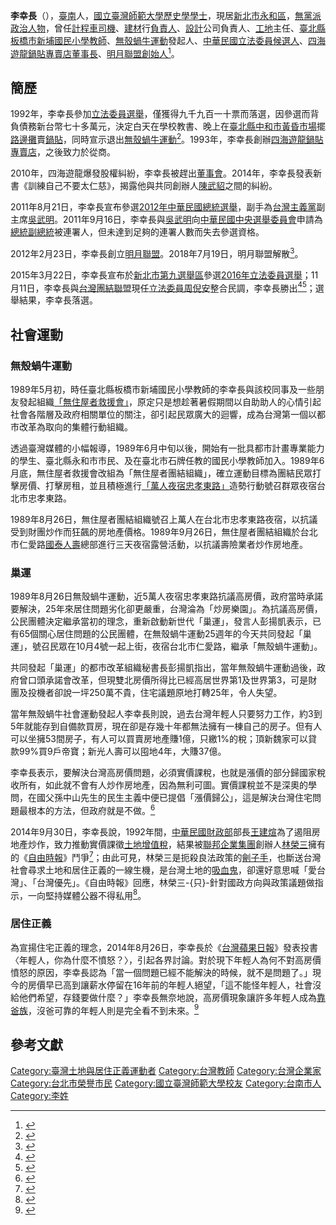 {{copyedit|time=2017-03-25T14:11:29+00:00}}
'''李幸長'''（{{bd|1952年|10月23日|}}），[[臺南|臺南]]人，[[國立臺灣師範大學|國立臺灣師範大學]][[歷史學|歷史學]][[學士|學士]]，現居[[新北市|新北市]][[永和區|永和區]]，[[無黨派|無黨派]][[政治人物|政治人物]]，曾任[[計程車司機|計程車司機]]、[[建材|建材]]行[[負責人|負責人]]、[[設計|設計]]公司負責人、[[工地|工地]]主任、[[新北市板橋區新埔國民小學|臺北縣板橋市新埔國民小學]][[教師|教師]]、[[無殼蝸牛運動|無殼蝸牛運動]]發起人、[[中華民國立法委員|中華民國立法委員]][[候選人|候選人]]、[[四海遊龍鍋貼專賣店|四海遊龍鍋貼專賣店]][[董事長|董事長]]、[[明月聯盟|明月聯盟]][[創始人|創始人]]<ref> {{Cite book | author = 李幸長 | title = 訓練自己不要太仁慈 | location = 中華民國臺北 | publisher = 零極限 | date = 2015-03-07  | ISBN = 9789869122283 | language = zh-hant }} </ref>。

== 簡歷  ==
1992年，李幸長參加[[1992年中華民國立法委員選舉|立法委員選舉]]，僅獲得九千九百一十票而落選，因參選而背負債務新台幣七十多萬元，決定白天在學校教書、晚上在[[臺北縣|臺北縣]][[中和區|中和市]][[黃昏市場|黃昏市場]]擺[[路邊攤|路邊攤]]賣[[鍋貼|鍋貼]]，同時宣示退出[[無殼蝸牛運動|無殼蝸牛運動]]<ref>{{Cite web|url=http://bbs.nsysu.edu.tw/txtVersion/treasure/tmm/M.855789194.D/M.872869045.A/M.930843686.A.html|author=陳雅雯|language=zh-tw|title=十年蝸牛路的成績單——專訪無住屋者團結組織理事長李幸長|publisher=《[[破週報|破週報]]》復刊第65期|date=1999-06-25|accessdate=2014-10-13|archive-date=2016-03-05|archive-url=https://web.archive.org/web/20160305130556/http://bbs.nsysu.edu.tw/txtVersion/treasure/tmm/M.855789194.D/M.872869045.A/M.930843686.A.html|dead-url=yes}}</ref>。1993年，李幸長創辦[[四海遊龍鍋貼專賣店|四海遊龍鍋貼專賣店]]，之後致力於從商。

2010年，四海遊龍爆發股權糾紛，李幸長被趕出[[董事會|董事會]]。2014年，李幸長發表新書《訓練自己不要太仁慈》，揭露他與共同創辦人[[陳武貂|陳武貂]]之間的糾紛。

2011年8月21日，李幸長宣布參選[[2012年中華民國總統選舉|2012年中華民國總統選舉]]，副手為[[台灣主義黨|台灣主義黨]]副主席[[吳武明|吳武明]]。2011年9月16日，李幸長與[[吳武明|吳武明]]向[[中華民國中央選舉委員會|中華民國中央選舉委員會]]申請為[[總統|總統]][[副總統|副總統]]被連署人，但未達到足夠的連署人數而失去參選資格。

2012年2月23日，李幸長創立[[明月聯盟|明月聯盟]]。2018年7月19日，明月聯盟解散<ref>{{cite web |title=公告明月聯盟自107年7月19日解散 |url=https://party.moi.gov.tw/pgms/politics/home!newsDetail.action?id=ff80808164cb1fe40164f939e85600c2 |author=[[中華民國內政部|中華民國內政部]] |website=內政部政黨及全國性政治團體資訊網|date=2018-08-01|accessdate=2019-01-16}}</ref>。

2015年3月22日，李幸長宣布於[[新北市第九選舉區|新北市第九選舉區]]參選[[2016年中華民國立法委員選舉|2016年立法委員選舉]]；11月11日，李幸長與[[台灣團結聯盟|台灣團結聯盟]]現任[[立法委員|立法委員]][[周倪安|周倪安]]整合民調，李幸長勝出<ref>{{Cite web |url=http://newtalk.tw/news/view/2015-03-22/58070 |title=無殼蝸牛發起人李幸長選立委 對上林德福 |access-date=2015-12-16 |archive-date=2019-06-28 |archive-url=https://web.archive.org/web/20190628121652/https://newtalk.tw/news/view/2015-03-22/58070 |dead-url=no }}</ref><ref>{{Cite web |url=http://www.appledaily.com.tw/realtimenews/article/new/20151111/730526/ |title=民調整合輸李幸長　周倪安宣布「轉為平民」 |access-date=2015-12-16 |archive-date=2016-03-04 |archive-url=https://web.archive.org/web/20160304210530/http://www.appledaily.com.tw/realtimenews/article/new/20151111/730526/ |dead-url=no }}</ref>；選舉結果，李幸長落選。

== 社會運動 ==

=== 無殼蝸牛運動 ===

1989年5月初，時任臺北縣板橋市新埔國民小學教師的李幸長與該校同事及一些朋友發起組織[[無殼蝸牛運動|「無住屋者救援會」]]，原定只是想趁著暑假期間以自助助人的心情引起社會各階層及政府相關單位的關注，卻引起民眾廣大的迴響，成為台灣第一個以都市改革為取向的集體行動組織。

透過臺灣媒體的小幅報導，1989年6月中旬以後，開始有一批具都市計畫專業能力的學生、臺北縣永和市市民、及在臺北市石牌任教的國民小學教師加入。1989年6月底，無住屋者救援會改組為「無住屋者團結組織」，確立運動目標為團結民眾打擊房價、打擊房租，並且積極進行[[無殼蝸牛運動|「萬人夜宿忠孝東路」]]造勢行動號召群眾夜宿台北市忠孝東路。

1989年8月26日，無住屋者團結組織號召上萬人在台北市忠孝東路夜宿，以抗議受到財團炒作而狂飆的房地產價格。1989年9月26日，無住屋者團結組織於台北市仁愛路[[國泰人壽|國泰人壽]]總部進行三天夜宿露營活動，以抗議壽險業者炒作房地產。

=== 巢運 ===

1989年8月26日無殼蝸牛運動，近5萬人夜宿忠孝東路抗議高房價，政府當時承諾要解決，25年來居住問題劣化卻更嚴重，台灣淪為「炒房樂園」。為抗議高房價，公民團體決定繼承當初的理念，重新啟動新世代「巢運」，發言人彭揚凱表示，已有65個關心居住問題的公民團體，在無殼蝸牛運動25週年的今天共同發起「巢運」，號召民眾在10月4號一起上街，夜宿台北市仁愛路，繼承「無殼蝸牛運動」。

共同發起「巢運」的都市改革組織秘書長彭揚凱指出，當年無殼蝸牛運動過後，政府曾口頭承諾會改革，但現雙北房價所得比已經高居世界第1及世界第3，可是財團及投機者卻說一坪250萬不貴，住宅議題原地打轉25年，令人失望。

當年無殼蝸牛社會運動發起人李幸長則說，過去台灣年輕人只要努力工作，約3到5年就能存到自備款買房，現在卻是存幾十年都無法擁有一棟自己的房子。但有人可以坐擁53間房子，有人可以買賣房地產賺1億，只繳1%的稅；頂新魏家可以貸款99%買9戶帝寶；新光人壽可以囤地4年，大賺37億。

李幸長表示，要解決台灣高房價問題，必須實價課稅，也就是漲價的部分歸國家稅收所有，如此就不會有人炒作房地產，因為無利可圖。實價課稅並不是深奧的學問，在國父孫中山先生的民生主義中便已提倡「漲價歸公」，這是解決台灣住宅問題最根本的方法，但政府就是不做。<ref>{{Cite web |url=http://newnet.tw/Newsletter/News.aspx?Iinfo=4&iNumber=15326 |title=25年後無殼蝸牛再進擊 "巢運"10月4日夜宿仁愛路 |access-date=2015-05-28 |archive-date=2015-05-28 |archive-url=https://web.archive.org/web/20150528100139/http://newnet.tw/Newsletter/News.aspx?Iinfo=4&iNumber=15326 |dead-url=no }}</ref>

2014年9月30日，李幸長說，1992年間，[[中華民國財政部|中華民國財政部]]部長[[王建煊|王建煊]]為了遏阻房地產炒作，致力推動實價課徵[[土地增值稅|土地增值稅]]，結果被[[聯邦企業集團|聯邦企業集團]]創辦人[[林榮三|林榮三]]擁有的《[[自由時報|自由時報]]》鬥爭<ref>{{Cite web|url=|author=《[[周刊王|周刊王]]》資料室|language=zh-tw|title=王建煊慘遭《自由時報》凌遲那7天|publisher=《周刊王》第026期|date=2014-10-07|accessdate=2014-10-12}}</ref>；由此可見，林榮三是扼殺良法政策的[[劊子手|劊子手]]，也斷送台灣社會尋求土地和居住正義的一線生機，是台灣土地的[[吸血鬼|吸血鬼]]，卻還好意思喊「愛台灣」、「台灣優先」。《自由時報》回應，林榮三-{只}-針對國政方向與政策議題做指示，一向堅持媒體公器不得私用<ref>{{cite news|author=採訪中心|title=居住正義協會理事長黃益中：林榮三是台灣房地產最大吸血蟲|url=|accessdate=2014-10-12|newspaper=《周刊王》第025期|date=2014-09-30|language=zh-tw}}</ref>。

=== 居住正義 ===
為宣揚住宅正義的理念，2014年8月26日，李幸長於《[[台灣蘋果日報|台灣蘋果日報]]》發表投書〈年輕人，你為什麼不憤怒？〉，引起各界討論。對於現下年輕人為何不對高房價憤怒的原因，李幸長認為「當一個問題已經不能解決的時候，就不是問題了。」現今的房價早已高到讓薪水停留在16年前的年輕人絕望，「這不能怪年輕人，社會沒給他們希望，存錢要做什麼？」李幸長無奈地說，高房價現象讓許多年輕人成為[[靠爸族|靠爸族]]，沒爸可靠的年輕人則是完全看不到未來。<ref>{{Cite web |url=http://www.storm.mg/article/36462 |title=年輕人你為什麼不憤怒？ 李幸長：憤怒讓我破繭而出 |access-date=2015-05-28 |archive-date=2019-11-09 |archive-url=https://web.archive.org/web/20191109010120/https://www.storm.mg/article/36462 |dead-url=no }}</ref>

== 參考文獻 ==
{{reflist|2}}

[[Category:臺灣土地與居住正義運動者|Category:臺灣土地與居住正義運動者]]
[[Category:台灣教師|Category:台灣教師]]
[[Category:台灣企業家|Category:台灣企業家]]
[[Category:台北市榮譽市民|Category:台北市榮譽市民]]
[[Category:國立臺灣師範大學校友|Category:國立臺灣師範大學校友]]
[[Category:台南市人|Category:台南市人]]
[[Category:李姓|Category:李姓]]